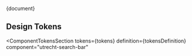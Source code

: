 <!-- @license CC0-1.0 -->


<Meta title="CSS Component/Search Bar/README" />

<Description>{document}</Description>

## Design Tokens

<ComponentTokensSection
  tokens={tokens}
  definition={tokensDefinition}
  component="utrecht-search-bar"
></ComponentTokensSection>
